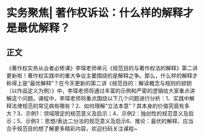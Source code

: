 # 实务聚焦| 著作权诉讼：什么样的解释才是最优解释？
## 正文
《著作权实务从业者必修课》李琛老师单元《规范目的与著作权法的解释》第二讲更新啦！著作权实践中的重大争议主要围绕的是解释之争。那么，什么样的解释才称得上是“最优解释”？在今天更新的第二讲《规范目的：解读概念与规则的锁钥（以作品定义为例）》中，李琛老师将通过丰富的示例和严密的逻辑给大家重点讲解这个问题。课程中，李琛老师将重点围绕以下几个问题进行分析：1、实践中解释法律规范的常见病有哪些？2、如何理解“立法本意”？其本身的价值究竟有多大？3、示例1：领域限定的规范意义及启示；4、示例2：独创性的规范意义及启示；5、示例3：思想/表达二分法的规范意义及启示6、推论：最优的解释，应当合乎规范目的想了解更多精彩内容，欢迎扫码关注课程~